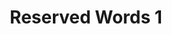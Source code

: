 ---
type: Lesson
title: "Reserved Words 1"
xp: 10
description: "Learn about reserved words"
activityRefs: 
    -   id: 1
        activity: js_reserved_words_concept1-1
    -   id: 2
        activity: js_reserved_words_declaration1-1
    -   id: 3
        activity: js_reserved_words_concept1-2
    -   id: 4
        activity: js_reserved_words_usage1-1
    -   id: 5
        activity: js_reserved_words_declaration1-2
    -   id: 6
        activity: js_reserved_words_concept1-3
    -   id: 7
        activity: js_reserved_words_usage1-2
    -   id: 8
        activity: js_reserved_words_declaration1-3
    -   id: 9
        activity: js_reserved_words_usage1-3
---
